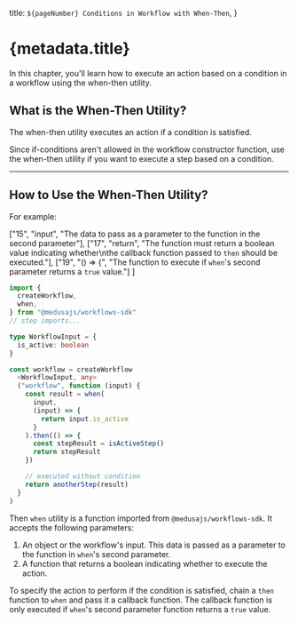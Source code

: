   title: `${pageNumber} Conditions in Workflow with When-Then`,
}

# {metadata.title}

In this chapter, you'll learn how to execute an action based on a condition in a workflow using the when-then utility.

## What is the When-Then Utility?

The when-then utility executes an action if a condition is satisfied.

Since if-conditions aren't allowed in the workflow constructor function, use the when-then utility if you want to execute a step based on a condition.

---

## How to Use the When-Then Utility?

For example:

  ["15", "input", "The data to pass as a parameter to the function in the second parameter"],
  ["17", "return", "The function must return a boolean value indicating whether\nthe callback function passed to `then` should be executed."],
  ["19", "() => {", "The function to execute if `when`'s second parameter returns a `true` value."]
]

```ts highlights={highlights}
import { 
  createWorkflow,
  when,
} from "@medusajs/workflows-sdk"
// step imports...

type WorkflowInput = {
  is_active: boolean
}

const workflow = createWorkflow
  <WorkflowInput, any>
  ("workflow", function (input) {
    const result = when(
      input, 
      (input) => {
        return input.is_active
      }
    ).then(() => {
      const stepResult = isActiveStep()
      return stepResult
    })

    // executed without condition
    return anotherStep(result)
  }
)
```

Then `when` utility is a function imported from `@medusajs/workflows-sdk`. It accepts the following parameters:

1. An object or the workflow's input. This data is passed as a parameter to the function in `when`'s second parameter.
2. A function that returns a boolean indicating whether to execute the action.

To specify the action to perform if the condition is satisfied, chain a `then` function to `when` and pass it a callback function. The callback function is only executed if `when`'s second parameter function returns a `true` value.
